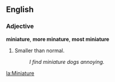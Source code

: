 ==English==

===Adjective===
'''miniature''', '''more minature''', '''most miniature'''

# Smaller than normal.
#: ''I find miniature dogs annoying.''

[[la:Miniature]]